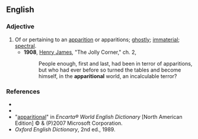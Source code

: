 ==English==

===Adjective===
{{en-adj}}

#Of or pertaining to an [[apparition]] or apparitions; [[ghostly]]; [[immaterial]]; [[spectral]].
#*'''1908''', [[w:Henry_James|Henry James]], "The Jolly Corner," ch. 2,
#*:People enough, first and last, had been in terror of apparitions, but who had ever before so turned the tables and become himself, in the '''apparitional''' world, an incalculable terror?

===References===
*{{R:Webster 1913}}
*{{R:Dictionary.com}}
*"[http://encarta.msn.com/dictionary_/apparitional.html apparitional]" in ''Encarta® World English Dictionary'' [North American Edition] © & (P)2007 Microsoft Corporation.
*''Oxford English Dictionary'', 2nd ed., 1989.